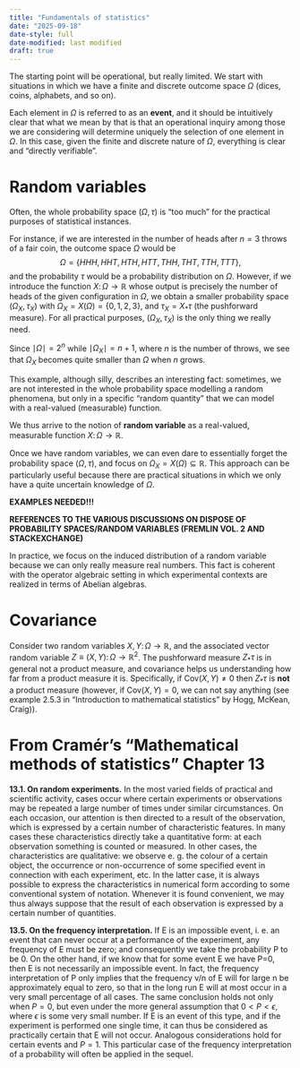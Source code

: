 ```yaml
---
title: "Fundamentals of statistics"
date: "2025-09-18"
date-style: full
date-modified: last modified
draft: true
---
```


The starting point will be operational, but really limited. We start with situations in which we have a finite and discrete outcome space $\Omega$ (dices, coins, alphabets, and so on).

Each element in $\Omega$ is referred to as an **event**, and it should be intuitively clear that what we mean by that is that an operational inquiry among those we are considering will determine uniquely the selection of one element in $\Omega$. In this case, given the finite and discrete nature of $\Omega$, everything is clear and "directly verifiable".




# Random variables

Often, the whole probability space $(\Omega,\tau)$ is "too much" for the practical purposes of statistical instances. 

For instance, if we are interested in the number of heads after $n=3$ throws of a fair coin, the outcome space $\Omega$ would be 
$$
\Omega=\{HHH,HHT,HTH,HTT,THH,THT,TTH,TTT\},
$$
and the probability $\tau$ would be a probability distribution on $\Omega$. However, if we introduce the function $X\colon \Omega\rightarrow\mathbb{R}$ whose output is precisely the number of heads of the given configuration in $\Omega$,  we obtain a smaller probability space $(\Omega_{X},\tau_{X})$ with $\Omega_{X}=X(\Omega)=\{0,1,2,3\}$, and $\tau_{X}=X_{* }\tau$ (the pushforward measure). For all practical purposes, $(\Omega_{X},\tau_{X})$ is the only thing we really need.

Since $\mid\Omega\mid= 2^{n}$ while $\mid\Omega_{X}\mid=n+1$, where  $n$ is the number of throws, we see that $\Omega_{X}$ becomes quite smaller than $\Omega$ when $n$ grows. 

This example, although silly, describes an interesting fact: sometimes, we are not interested in the whole probability space modelling a random phenomena, but only in a specific "random quantity" that we can model with a real-valued (measurable) function.

We thus arrive to the notion of **random variable** as a real-valued, measurable function $X\colon\Omega\rightarrow\mathbb{R}$.

Once we have random variables, we can even dare to essentially forget the probability space $(\Omega,\tau)$, and focus on $\Omega_{X}=X(\Omega)\subseteq\mathbb{R}$. This approach can be particularly useful because there are practical situations in which we only have a quite uncertain knowledge of $\Omega$. 

**EXAMPLES NEEDED!!!** 

**REFERENCES TO THE VARIOUS DISCUSSIONS ON DISPOSE OF PROBABILITY SPACES/RANDOM VARIABLES (FREMLIN VOL. 2 AND STACKEXCHANGE)**

In practice, we focus on the induced distribution of a random variable because we can only really measure real numbers. This fact is coherent with the operator algebraic setting in which experimental contexts are realized in terms of Abelian algebras.

# Covariance



Consider two random variables $X,Y\colon \Omega\rightarrow\mathbb{R}$, and the associated vector random variable $Z\equiv(X,Y)\colon\Omega\rightarrow\mathbb{R}^{2}$. The pushforward measure $Z_{*}\tau$ is in general not a product measure, and covariance helps us understanding how far from a product measure it is. Specifically, if $\mathrm{Cov}(X,Y)\neq 0$ then $Z_{*}\tau$ is **not** a product measure (however, if $\mathrm{Cov}(X,Y)=0$, we can not say anything (see example 2.5.3 in "Introduction to mathematical statistics" by Hogg, McKean, Craig)). 





# From Cramér's "Mathematical methods of statistics" Chapter 13

**13.1. On random experiments.** In the most varied fields of practical and scientific activity, cases occur where certain experiments or observations may be repeated a large number of times under similar circumstances. On each occasion, our attention is then directed to a result of the observation, which is expressed by a certain number of characteristic features. In many cases these characteristics directly take a quantitative form: at each observation something is counted or measured. In other cases, the characteristics are qualitative: we observe e. g. the colour of a certain object, the occurrence or non-occurrence of some specified
event in connection with each experiment, etc. In the latter case, it is always possible to express the characteristics in numerical form according to some conventional system of notation. Whenever it is found convenient, we may thus always suppose that the result of each observation is expressed by a certain number of quantities.

**13.5. On the frequency interpretation.** If E is an impossible event, i. e. an event that can never occur at a performance of the experiment, any frequency of Ε must be zero; and consequently we take the probability P to be 0. On the other hand, if we know that for some event Ε we have Ρ=0, then Ε is not necessarily an
impossible event. In fact, the frequency interpretation of Ρ only implies that the frequency v/n of Ε will for large n be approximately equal to zero, so that in the long run Ε will at most occur in a very small percentage of all cases. The same conclusion holds not only when $Ρ = 0$, but even under the more general assumption that $0<P<\epsilon$, where $\epsilon$ is some very small number. If Ε is an event of this type, and if the experiment is performed one single time, it can thus be 
considered as practically certain that Ε will not occur. Analogous considerations hold for certain events and $P=1$. This particular case of the frequency interpretation of a probability will often be applied in the sequel.



